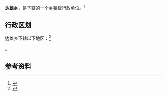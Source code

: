 {{中国乡级行政区|54/25/27/203/000}}

'''达雄乡'''，是{{PRC admin/fullname|54/25/27/203/000|3}}下辖的一个[[乡镇|乡镇]]级行政单位。<ref>{{PRC admin/ref sgc|{{PRC admin/parent|54/25/27/203/000}}}}</ref>

== 行政区划 ==

达雄乡下辖以下地区：<ref>{{PRC admin/ref sgc|54/25/27/203/000}}</ref>

{{PRC admin/children|54/25/27/203/000}}。

== 参考资料 ==

{{reflist}}

{{行政区划小作品}}
{{PRC admin/navcat|54/25/27/203/000}}
